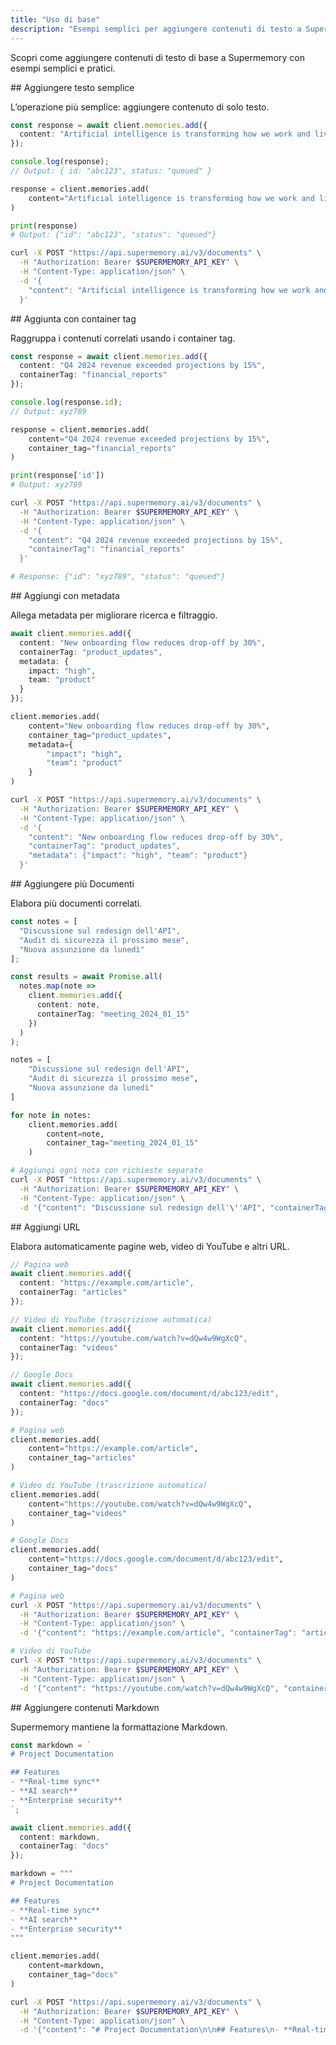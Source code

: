 ```yaml
---
title: "Uso di base"
description: "Esempi semplici per aggiungere contenuti di testo a Supermemory"
---
```


Scopri come aggiungere contenuti di testo di base a Supermemory con esempi semplici e pratici.

<div id="add-simple-text">
  ## Aggiungere testo semplice
</div>

L’operazione più semplice: aggiungere contenuto di solo testo.

<CodeGroup>

```typescript TypeScript
const response = await client.memories.add({
  content: "Artificial intelligence is transforming how we work and live"
});

console.log(response);
// Output: { id: "abc123", status: "queued" }
```

```python Python
response = client.memories.add(
    content="Artificial intelligence is transforming how we work and live"
)

print(response)
# Output: {"id": "abc123", "status": "queued"}
```

```bash cURL
curl -X POST "https://api.supermemory.ai/v3/documents" \
  -H "Authorization: Bearer $SUPERMEMORY_API_KEY" \
  -H "Content-Type: application/json" \
  -d '{
    "content": "Artificial intelligence is transforming how we work and live"
  }'
```

</CodeGroup>

<div id="add-with-container-tags">
  ## Aggiunta con container tag
</div>

Raggruppa i contenuti correlati usando i container tag.

<CodeGroup>

```typescript TypeScript
const response = await client.memories.add({
  content: "Q4 2024 revenue exceeded projections by 15%",
  containerTag: "financial_reports"
});

console.log(response.id);
// Output: xyz789
```

```python Python
response = client.memories.add(
    content="Q4 2024 revenue exceeded projections by 15%",
    container_tag="financial_reports"
)

print(response['id'])
# Output: xyz789
```

```bash cURL
curl -X POST "https://api.supermemory.ai/v3/documents" \
  -H "Authorization: Bearer $SUPERMEMORY_API_KEY" \
  -H "Content-Type: application/json" \
  -d '{
    "content": "Q4 2024 revenue exceeded projections by 15%",
    "containerTag": "financial_reports"
  }'

# Response: {"id": "xyz789", "status": "queued"}
```

</CodeGroup>

<div id="add-with-metadata">
  ## Aggiungi con metadata
</div>

Allega metadata per migliorare ricerca e filtraggio.

<CodeGroup>

```typescript TypeScript
await client.memories.add({
  content: "New onboarding flow reduces drop-off by 30%",
  containerTag: "product_updates",
  metadata: {
    impact: "high",
    team: "product"
  }
});
```

```python Python
client.memories.add(
    content="New onboarding flow reduces drop-off by 30%",
    container_tag="product_updates",
    metadata={
        "impact": "high",
        "team": "product"
    }
)
```

```bash cURL
curl -X POST "https://api.supermemory.ai/v3/documents" \
  -H "Authorization: Bearer $SUPERMEMORY_API_KEY" \
  -H "Content-Type: application/json" \
  -d '{
    "content": "New onboarding flow reduces drop-off by 30%",
    "containerTag": "product_updates",
    "metadata": {"impact": "high", "team": "product"}
  }'
```

</CodeGroup>

<div id="add-multiple-documents">
  ## Aggiungere più Documenti
</div>

Elabora più documenti correlati.

<CodeGroup>

```typescript TypeScript
const notes = [
  "Discussione sul redesign dell'API",
  "Audit di sicurezza il prossimo mese",
  "Nuova assunzione da lunedì"
];

const results = await Promise.all(
  notes.map(note =>
    client.memories.add({
      content: note,
      containerTag: "meeting_2024_01_15"
    })
  )
);
```

```python Python
notes = [
    "Discussione sul redesign dell'API",
    "Audit di sicurezza il prossimo mese",
    "Nuova assunzione da lunedì"
]

for note in notes:
    client.memories.add(
        content=note,
        container_tag="meeting_2024_01_15"
    )
```

```bash cURL
# Aggiungi ogni nota con richieste separate
curl -X POST "https://api.supermemory.ai/v3/documents" \
  -H "Authorization: Bearer $SUPERMEMORY_API_KEY" \
  -H "Content-Type: application/json" \
  -d '{"content": "Discussione sul redesign dell'\''API", "containerTag": "meeting_2024_01_15"}'
```

</CodeGroup>

<div id="add-urls">
  ## Aggiungi URL
</div>

Elabora automaticamente pagine web, video di YouTube e altri URL.

<CodeGroup>

```typescript TypeScript
// Pagina web
await client.memories.add({
  content: "https://example.com/article",
  containerTag: "articles"
});

// Video di YouTube (trascrizione automatica)
await client.memories.add({
  content: "https://youtube.com/watch?v=dQw4w9WgXcQ",
  containerTag: "videos"
});

// Google Docs
await client.memories.add({
  content: "https://docs.google.com/document/d/abc123/edit",
  containerTag: "docs"
});
```

```python Python
# Pagina web
client.memories.add(
    content="https://example.com/article",
    container_tag="articles"
)

# Video di YouTube (trascrizione automatica)
client.memories.add(
    content="https://youtube.com/watch?v=dQw4w9WgXcQ",
    container_tag="videos"
)

# Google Docs
client.memories.add(
    content="https://docs.google.com/document/d/abc123/edit",
    container_tag="docs"
)
```

```bash cURL
# Pagina web
curl -X POST "https://api.supermemory.ai/v3/documents" \
  -H "Authorization: Bearer $SUPERMEMORY_API_KEY" \
  -H "Content-Type: application/json" \
  -d '{"content": "https://example.com/article", "containerTag": "articles"}'

# Video di YouTube
curl -X POST "https://api.supermemory.ai/v3/documents" \
  -H "Authorization: Bearer $SUPERMEMORY_API_KEY" \
  -H "Content-Type: application/json" \
  -d '{"content": "https://youtube.com/watch?v=dQw4w9WgXcQ", "containerTag": "videos"}'
```

</CodeGroup>

<div id="add-markdown-content">
  ## Aggiungere contenuti Markdown
</div>

Supermemory mantiene la formattazione Markdown.

<CodeGroup>

```typescript TypeScript
const markdown = `
# Project Documentation

## Features
- **Real-time sync**
- **AI search**
- **Enterprise security**
`;

await client.memories.add({
  content: markdown,
  containerTag: "docs"
});
```

```python Python
markdown = """
# Project Documentation

## Features
- **Real-time sync**
- **AI search**
- **Enterprise security**
"""

client.memories.add(
    content=markdown,
    container_tag="docs"
)
```

```bash cURL
curl -X POST "https://api.supermemory.ai/v3/documents" \
  -H "Authorization: Bearer $SUPERMEMORY_API_KEY" \
  -H "Content-Type: application/json" \
  -d '{"content": "# Project Documentation\n\n## Features\n- **Real-time sync**\n- **AI search**", "containerTag": "docs"}'
```

</CodeGroup>